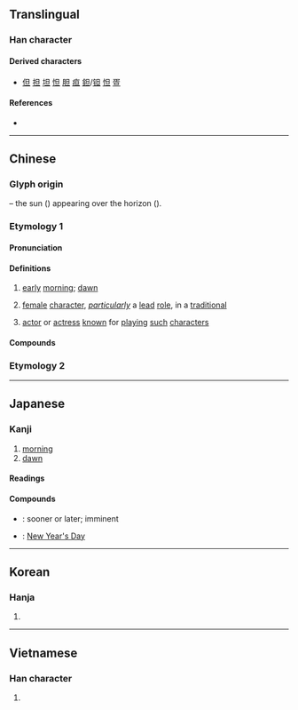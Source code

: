 {{also|且}}
{{character info/new}}
==Translingual==

===Han character===
{{Han char|rn=72|rad=日|as=01|sn=5|four=60100|canj=AM|ids=⿱日一}}

====Derived characters====
* [[但]] [[担]] [[坦]] [[怛]] [[胆]] [[疸]] [[鉭]]/[[钽]] [[怛]] [[疍]]

====References====
* {{Han ref|kx=0489.030|dkj=13734|dj=0850.010|hdz=21483.010|uh=65E6|ud=26086|bh=A5B9|bd=42425}}

----

==Chinese==
{{zh-forms}}
{{zh-wp}}

===Glyph origin===
{{Han etym}}
{{Han compound|日|一|ls=ic}} – the sun ({{lang|zh|日}}) appearing over the horizon ({{lang|zh|一}}).

===Etymology 1===

====Pronunciation====
{{zh-pron
|m=dàn
|c=daan3-2,daan3
|h=pfs=
|md=
|mn=tòaⁿ/tàn
|mn_note=tòaⁿ - vernacular; tàn - literary
|mn-t=dang3, duan3 (female character)
|w=
|mc=y
|oc=y
|cat=n
}}

====Definitions====
{{zh-hanzi}}

# [[early]] [[morning]]; [[dawn]]
# {{lb|zh|Chinese opera}} [[female]] [[character]], ''[[particularly]]'' a [[lead]] [[role]], in a [[traditional]] {{w|Chinese opera}} {{zh-also|旦角}}
# {{lb|zh|Chinese opera}} [[actor]] or [[actress]] [[known]] for [[play]]ing [[such]] [[character]]s

====Compounds====
{{zh-der|一旦|元旦|旦日|約旦|通宵達旦|旦暮|花旦|旦角|乾旦|只爭旦夕|信誓旦旦|彩旦|復旦|命在旦夕|待旦|巴旦杏|城旦|平旦|小旦|坐而待旦|危在旦夕|丑旦|五旦七調|吉旦|坐以待旦|刀馬旦|旦色|當家花旦|旦夕之費|枕戈待旦|玩笑旦|旦夕禍福|旦旦而伐|旦兒|旭旦|旦夕之危|申旦達夕|旦望|昧旦|旦明|戒旦|秉燭達旦|武旦|禾旦|禍在旦夕|明旦|旦旦|申旦|昧旦晨興|月旦|旦旦信誓|月旦評|旦夕|汝南月旦|毀於一旦|旦晝|穀旦|正旦|旦晚|旦會|旦暮朝夕|文旦|撒旦|搽旦|震旦方向|閨門旦|細旦|詰旦|達旦|鬧小旦|鶡旦|裝旦|老旦|考旦|貼旦|藝旦|約旦河|色旦|震旦}}

===Etymology 2===
{{zh-see|蛋|ss}}

----

==Japanese==

===Kanji===
{{ja-kanji|grade=|rs=日01}}

# [[morning]]
# [[dawn]]

====Readings====
{{ja-readings
|goon=たん, だん
|kanon=たん
|kun=あした-
|nanori=あき, あきら, あけ, あさ, ただし
}}

====Compounds====
{{der-top|Compounds}}
* {{ja-r|旦%夕|たん%せき}}: sooner or later; imminent
* {{ja-r|元%旦|がん%たん}}: [[New Year's Day]]
{{der-bottom}}

----

==Korean==

===Hanja===
{{ko-hanja|hangeul=[[단]]|eumhun=|rv=dan|mr=tan|y=tan}}

# {{defn|lang=ko|sort=日01}}

----

==Vietnamese==

===Han character===
{{vi-hantu|[[đán]], [[đắn]], [[đến]]|rs=日01}}

# {{defn|lang=vi|sort=日01}}